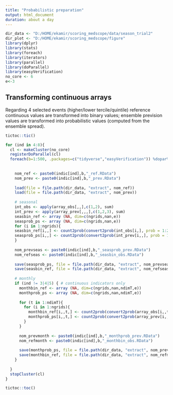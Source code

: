 ---
title: "Probabilistic preparation"
output: html_document
duration: about a day
---

```{r setup, include=FALSE}
dir_data <- "D:/HOME/ekamir/scoring_medscope/data/season_trial2" 
dir_plot <- "D:/HOME/ekamir/scoring_medscope/figure"
library(dplyr)
library(stats)
library(foreach)
library(iterators)
library(parallel)
library(doParallel)
library(easyVerification)
no_core <- 6
e<-3
```

## Transforming continuous arrays 

Regarding 4 selected events (higher/lower tercile/quintile) reference continuous values are transformed into binary values; ensemble prevision values are transformed into probabilistic values (computed from the ensemble spread). 

```{r}
tictoc::tic()

for (ind in 4:8){
  cl <- makeCluster(no_core)
  registerDoParallel(cl)
  foreach(b=1:500, .packages=c("tidyverse","easyVerification")) %dopar%  { # loop on bootstrap samples
    
    
    nom_ref <- paste0(indic[ind],b,"_ref.RData")
    nom_prev <- paste0(indic[ind],b,"_prev.RData")
    
    load(file = file.path(dir_data, "extract", nom_ref))
    load(file = file.path(dir_data, "extract", nom_prev))
    
    # seasonal
    int_obs <- apply(array_obs[,,],c(1,2), sum)
    int_prev <- apply(array_prev[,,,],c(1,2,3), sum)
    seasbin_ref <- array (NA, dim=c(ngrids,nan,e))
    seasprob_ps <- array (NA, dim=c(ngrids,nan,e))
    for (i in 1:ngrids){
    seasbin_ref[i,,] <- count2prob(convert2prob(int_obs[i,], prob = 1:2/3), type = 4)
    seasprob_ps[i,,] <- count2prob(convert2prob(int_prev[i,,], prob = 1:2/3), type = 4)
    }
    
    nom_prevseas <- paste0(indic[ind],b,"_seasprob_prev.RData")
    nom_refseas <- paste0(indic[ind],b,"_seasbin_obs.RData")
    
    save(seasprob_ps, file = file.path(dir_data, "extract", nom_prevseas))
    save(seasbin_ref, file = file.path(dir_data, "extract", nom_refseas))
    
    # monthly
    if (ind != 3|4|5) { # continuous indicators only
      monthbin_ref <- array (NA, dim=c(ngrids,nan,ndimT,e))
      monthprob_ps <- array (NA, dim=c(ngrids,nan,ndimT,e))
 
      for (t in 1:ndimT){
        for (i in 1:ngrids){
          monthbin_ref[i,,t,] <- count2prob(convert2prob(array_obs[i,,t], prob = 1:2/3), type = 4)
          monthprob_ps[i,,t,] <- count2prob(convert2prob(array_prev[i,,,t], prob = 1:2/3), type = 4)
        }
      }
    
      nom_prevmonth <- paste0(indic[ind],b,"_monthprob_prev.RData")
      nom_refmonth <- paste0(indic[ind],b,"_monthbin_obs.RData")
      
      save(monthprob_ps, file = file.path(dir_data, "extract", nom_prevmonth))
      save(monthbin_ref, file = file.path(dir_data, "extract", nom_refmonth))
    }
    
  }
  stopCluster(cl)
}

tictoc::toc()
```
